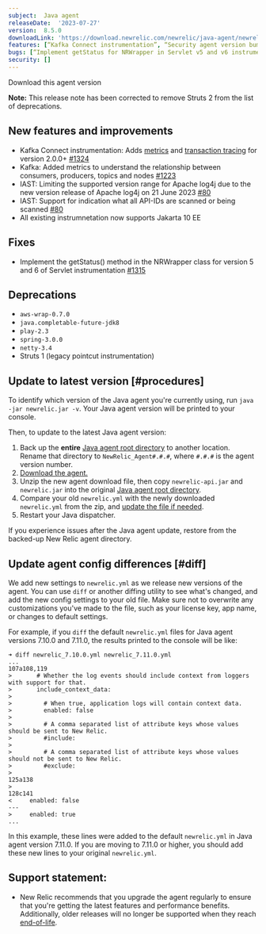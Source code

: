 ```yaml
---
subject:  Java agent
releaseDate:  '2023-07-27'
version:  8.5.0
downloadLink: 'https://download.newrelic.com/newrelic/java-agent/newrelic-agent/8.5.0/'
features: [“Kafka Connect instrumentation”, “Security agent version bump to 1.0.4 public preview”]
bugs: [“Implement getStatus for NRWrapper in Servlet v5 and v6 instrumentation”]
security: []
---
```

<ButtonGroup>
  <ButtonLink
    role="button"
    to="https://download.newrelic.com/newrelic/java-agent/newrelic-agent/8.5.0/"
    variant="primary"
  >
    Download this agent version
  </ButtonLink>
</ButtonGroup>

**Note:** This release note has been corrected to remove Struts 2 from the list of deprecations.

## New features and improvements
- Kafka Connect instrumentation: Adds [metrics](https://docs.newrelic.com/docs/apm/agents/java-agent/instrumentation/java-agent-instrument-kafka-message-queues/#view-kafka-metrics) and [transaction tracing](https://docs.newrelic.com/docs/apm/agents/java-agent/instrumentation/java-agent-instrument-kafka-message-queues/#collect-kafka-connect-transactions) for version 2.0.0+ [#1324](https://github.com/newrelic/newrelic-java-agent/pull/1324)
- Kafka: Added metrics to understand the relationship between consumers, producers, topics and nodes [#1223](https://github.com/newrelic/newrelic-java-agent/pull/1223)
- IAST: Limiting the supported version range for Apache log4j due to the new version release of Apache log4j on 21 June 2023 [#80](https://github.com/newrelic/csec-java-agent/pull/80/files)
- IAST: Support for indication what all API-IDs are scanned or being scanned [#80](https://github.com/newrelic/csec-java-agent/pull/80/files)
- All existing instrumnetation now supports Jakarta 10 EE


## Fixes

- Implement the getStatus() method in the NRWrapper class for version 5 and 6 of Servlet instrumentation [#1315](https://github.com/newrelic/newrelic-java-agent/pull/1315/files)

## Deprecations

- `aws-wrap-0.7.0`
- `java.completable-future-jdk8`
- `play-2.3`
- `spring-3.0.0`
- `netty-3.4`
- Struts 1 (legacy pointcut instrumentation)


## Update to latest version [#procedures]

To identify which version of the Java agent you're currently using, run `java -jar newrelic.jar -v`. Your Java agent version will be printed to your console.

Then, to update to the latest Java agent version:

1. Back up the **entire** [Java agent root directory](/docs/agents/manage-apm-agents/troubleshooting/find-agent-root-directory#java-agent) to another location. Rename that directory to `NewRelic_Agent#.#.#`, where `#.#.#` is the agent version number.
2. [Download the agent.](/docs/release-notes/agent-release-notes/java-release-notes)
3. Unzip the new agent download file, then copy `newrelic-api.jar` and `newrelic.jar` into the original [Java agent root directory](/docs/agents/manage-apm-agents/troubleshooting/find-agent-root-directory#java-agent).
4. Compare your old `newrelic.yml` with the newly downloaded `newrelic.yml` from the zip, and [update the file if needed](#diff).
5. Restart your Java dispatcher.

If you experience issues after the Java agent update, restore from the backed-up New Relic agent directory.

## Update agent config differences [#diff]

We add new settings to `newrelic.yml` as we release new versions of the agent. You can use `diff` or another diffing utility to see what's changed, and add the new config settings to your old file. Make sure not to overwrite any customizations you've made to the file, such as your license key, app name, or changes to default settings.

For example, if you `diff` the default `newrelic.yml` files for Java agent versions 7.10.0 and 7.11.0, the results printed to the console will be like:

```
➜ diff newrelic_7.10.0.yml newrelic_7.11.0.yml
...
107a108,119
>       # Whether the log events should include context from loggers with support for that.
>       include_context_data:
>
>         # When true, application logs will contain context data.
>         enabled: false
>
>         # A comma separated list of attribute keys whose values should be sent to New Relic.
>         #include:
>
>         # A comma separated list of attribute keys whose values should not be sent to New Relic.
>         #exclude:
>
125a138
>
128c141
<     enabled: false
---
>     enabled: true
...
```

In this example, these lines were added to the default `newrelic.yml` in Java agent version 7.11.0. If you are moving to 7.11.0 or higher, you should add these new lines to your original `newrelic.yml`.

## Support statement:

* New Relic recommends that you upgrade the agent regularly to ensure that you're getting the latest features and performance benefits. Additionally, older releases will no longer be supported when they reach [end-of-life](https://docs.newrelic.com/docs/using-new-relic/cross-product-functions/install-configure/notification-changes-new-relic-saas-features-distributed-software/).


